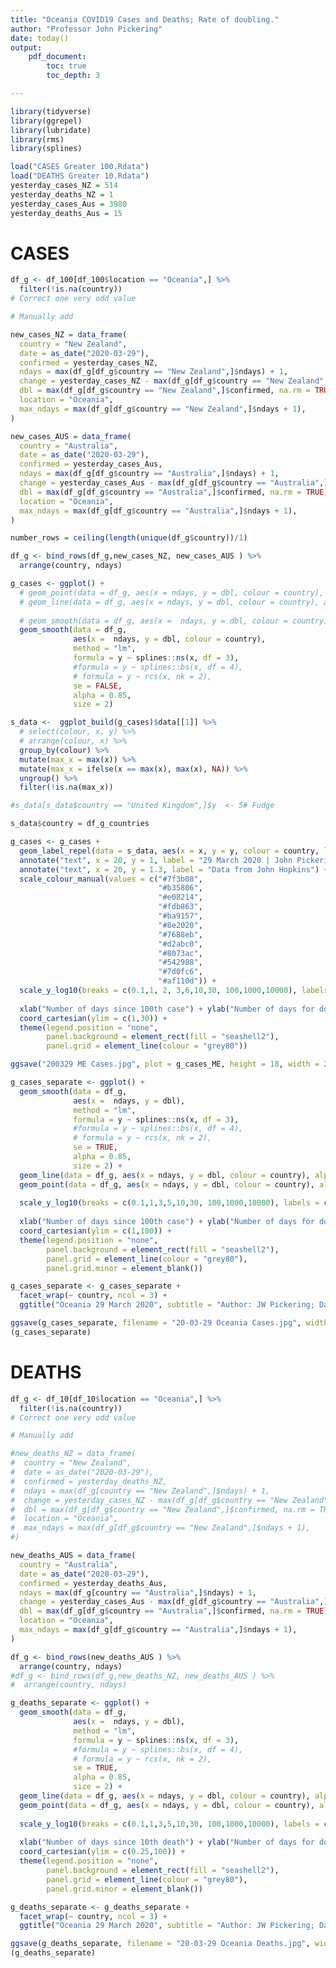 ```yaml
---
title: "Oceania COVID19 Cases and Deaths; Rate of doubling."
author: "Professor John Pickering"
date: today()
output:
    pdf_document:
        toc: true
        toc_depth: 3

---
```

```r
library(tidyverse)
library(ggrepel)
library(lubridate)
library(rms)
library(splines)

load("CASES Greater 100.Rdata")
load("DEATHS Greater 10.Rdata")
yesterday_cases_NZ = 514
yesterday_deaths_NZ = 1
yesterday_cases_Aus = 3980
yesterday_deaths_Aus = 15

```
\newpage  

# CASES
```r

df_g <- df_100[df_100$location == "Oceania",] %>% 
  filter(!is.na(country))
# Correct one very odd value

# Manually add

new_cases_NZ = data_frame(
  country = "New Zealand",
  date = as_date("2020-03-29"),
  confirmed = yesterday_cases_NZ,
  ndays = max(df_g[df_g$country == "New Zealand",]$ndays) + 1,
  change = yesterday_cases_NZ - max(df_g[df_g$country == "New Zealand",]$confirmed, na.rm = TRUE),
  dbl = max(df_g[df_g$country == "New Zealand",]$confirmed, na.rm = TRUE)/(yesterday_cases_NZ - max(df_g[df_g$country == "New Zealand",]$confirmed, na.rm = TRUE)),
  location = "Oceania",
  max_ndays = max(df_g[df_g$country == "New Zealand",]$ndays + 1),
)

new_cases_AUS = data_frame(
  country = "Australia",
  date = as_date("2020-03-29"),
  confirmed = yesterday_cases_Aus,
  ndays = max(df_g[df_g$country == "Australia",]$ndays) + 1,
  change = yesterday_cases_Aus - max(df_g[df_g$country == "Australia",]$confirmed, na.rm = TRUE),
  dbl = max(df_g[df_g$country == "Australia",]$confirmed, na.rm = TRUE)/(yesterday_cases_Aus - max(df_g[df_g$country == "Australia",]$confirmed, na.rm = TRUE)),
  location = "Oceania",
  max_ndays = max(df_g[df_g$country == "Australia",]$ndays + 1),
)

number_rows = ceiling(length(unique(df_g$country))/1)

df_g <- bind_rows(df_g,new_cases_NZ, new_cases_AUS ) %>% 
  arrange(country, ndays)
```

```r

g_cases <- ggplot() +
  # geom_point(data = df_g, aes(x = ndays, y = dbl, colour = country), alpha = 0.6, size = 0.5) +
  # geom_line(data = df_g, aes(x = ndays, y = dbl, colour = country), alpha = 0.3, size = 0.35) +
  
  # geom_smooth(data = df_g, aes(x =  ndays, y = dbl, colour = country),  method = "lm",formula = y ~ splines::ns(x, 4),  se = TRUE,  alpha = 0.35,   size = 0.2) +
  geom_smooth(data = df_g, 
              aes(x =  ndays, y = dbl, colour = country), 
              method = "lm",
              formula = y ~ splines::ns(x, df = 3),
              #formula = y ~ splines::bs(x, df = 4),
              # formula = y ~ rcs(x, nk = 2),
              se = FALSE,
              alpha = 0.85, 
              size = 2) 

s_data <-  ggplot_build(g_cases)$data[[1]] %>% 
  # select(colour, x, y) %>% 
  # arrange(colour, x) %>% 
  group_by(colour) %>% 
  mutate(max_x = max(x)) %>% 
  mutate(max_x = ifelse(x == max(x), max(x), NA)) %>% 
  ungroup() %>% 
  filter(!is.na(max_x))

#s_data[s_data$country == "United Kingdom",]$y  <- 5# Fudge

s_data$country = df_g_countries

g_cases <- g_cases +
  geom_label_repel(data = s_data, aes(x = x, y = y, colour = country, label = country), direction = "y",min.segment.length = 0.5, nudge_x = 0, nudge_y = 0, alpha = 0.8) +
  annotate("text", x = 20, y = 1, label = "29 March 2020 | John Pickering @kiwiskiNZ") +
  annotate("text", x = 20, y = 1.3, label = "Data from John Hopkins") +
  scale_colour_manual(values = c("#7f3b08",
                                 "#b35806",
                                 "#e08214",
                                 "#fdb863",
                                 "#ba9157",
                                 "#8e2020",
                                 "#7688eb",
                                 "#d2abc0",
                                 "#8073ac",
                                 "#542988",
                                 "#7d0fc6",
                                 "#af110d")) +
  scale_y_log10(breaks = c(0.1,1, 2, 3,6,10,30, 100,1000,10000), labels = c("0.1","1","2"  ,"3" ,"6"  , "10", "30","100","1000","10000")) +
  
  xlab("Number of days since 100th case") + ylab("Number of days for doubling") +
  coord_cartesian(ylim = c(1,30)) +
  theme(legend.position = "none",
        panel.background = element_rect(fill = "seashell2"),
        panel.grid = element_line(colour = "grey80"))

ggsave("200329 ME Cases.jpg", plot = g_cases_ME, height = 18, width = 24, units = "cm")

```


```r


g_cases_separate <- ggplot() +
  geom_smooth(data = df_g, 
              aes(x =  ndays, y = dbl), 
              method = "lm",
              formula = y ~ splines::ns(x, df = 3),
              #formula = y ~ splines::bs(x, df = 4),
              # formula = y ~ rcs(x, nk = 2),
              se = TRUE,
              alpha = 0.85, 
              size = 2) +
  geom_line(data = df_g, aes(x = ndays, y = dbl, colour = country), alpha = 0.6, size = 0.5) +
  geom_point(data = df_g, aes(x = ndays, y = dbl, colour = country), alpha = 0.6, size = 0.5) +
  
  scale_y_log10(breaks = c(0.1,1,3,5,10,30, 100,1000,10000), labels = c("0.1","1","3" ,"5", "10", "30","100","1000","10000")) +
  
  xlab("Number of days since 100th case") + ylab("Number of days for doubling") +
  coord_cartesian(ylim = c(1,100)) +
  theme(legend.position = "none",
        panel.background = element_rect(fill = "seashell2"),
        panel.grid = element_line(colour = "grey80"),
        panel.grid.minor = element_blank()) 

g_cases_separate <- g_cases_separate + 
  facet_wrap(~ country, ncol = 3) + 
  ggtitle("Oceania 29 March 2020", subtitle = "Author: JW Pickering; Data: John Hopkins University")

ggsave(g_cases_separate, filename = "20-03-29 Oceania Cases.jpg", width = 210  , height = 20 + 40 * number_rows, units = "mm")
(g_cases_separate)
```

\newpage
# DEATHS
```r

df_g <- df_10[df_10$location == "Oceania",] %>% 
  filter(!is.na(country))
# Correct one very odd value

# Manually add

#new_deaths_NZ = data_frame(
#  country = "New Zealand",
#  date = as_date("2020-03-29"),
#  confirmed = yesterday_deaths_NZ,
#  ndays = max(df_g[country == "New Zealand",]$ndays) + 1,
#  change = yesterday_cases_NZ - max(df_g[df_g$country == "New Zealand",]$confirmed, na.rm = TRUE),
#  dbl = max(df_g[df_g$country == "New Zealand",]$confirmed, na.rm = TRUE)/(yesterday_cases_NZ - max(df_g[df_g$country == "New Zealand",]$confirmed, na.rm = TRUE)),
#  location = "Oceania",
#  max_ndays = max(df_g[df_g$country == "New Zealand",]$ndays + 1),
#)

new_deaths_AUS = data_frame(
  country = "Australia",
  date = as_date("2020-03-29"),
  confirmed = yesterday_deaths_Aus,
  ndays = max(df_g[country == "Australia",]$ndays) + 1,
  change = yesterday_cases_Aus - max(df_g[df_g$country == "Australia",]$confirmed, na.rm = TRUE),
  dbl = max(df_g[df_g$country == "Australia",]$confirmed, na.rm = TRUE)/(yesterday_cases_Aus - max(df_g[df_g$country == "Australia",]$confirmed, na.rm = TRUE)),
  location = "Oceania",
  max_ndays = max(df_g[df_g$country == "Australia",]$ndays + 1),
)

df_g <- bind_rows(new_deaths_AUS ) %>% 
  arrange(country, ndays)
#df_g <- bind_rows(df_g,new_deaths_NZ, new_deaths_AUS ) %>% 
#  arrange(country, ndays)

```

```r

g_deaths_separate <- ggplot() +
  geom_smooth(data = df_g, 
              aes(x =  ndays, y = dbl), 
              method = "lm",
              formula = y ~ splines::ns(x, df = 3),
              #formula = y ~ splines::bs(x, df = 4),
              # formula = y ~ rcs(x, nk = 2),
              se = TRUE,
              alpha = 0.85, 
              size = 2) +
  geom_line(data = df_g, aes(x = ndays, y = dbl, colour = country), alpha = 0.6, size = 0.5) +
  geom_point(data = df_g, aes(x = ndays, y = dbl, colour = country), alpha = 0.6, size = 0.5) +
  
  scale_y_log10(breaks = c(0.1,1,3,5,10,30, 100,1000,10000), labels = c("0.1","1","3" ,"5", "10", "30","100","1000","10000")) +
  
  xlab("Number of days since 10th death") + ylab("Number of days for doubling") +
  coord_cartesian(ylim = c(0.25,100)) +
  theme(legend.position = "none",
        panel.background = element_rect(fill = "seashell2"),
        panel.grid = element_line(colour = "grey80"),
        panel.grid.minor = element_blank()) 

g_deaths_separate <- g_deaths_separate + 
  facet_wrap(~ country, ncol = 3) + 
  ggtitle("Oceania 29 March 2020", subtitle = "Author: JW Pickering; Data: John Hopkins University")

ggsave(g_deaths_separate, filename = "20-03-29 Oceania Deaths.jpg", width = 210  , height = 20 + 40 * number_rows, units = "mm")
(g_deaths_separate)
```
